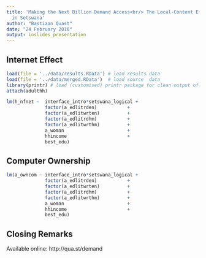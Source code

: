 ```yaml
---
title: 'Making the Next Billion Demand Access<br/> The Local-Content Effect of google.co.za
  in Setswana'
author: "Bastiaan Quast"
date: "24 February 2016"
output: ioslides_presentation
---
```


## Internet Effect

```r
load(file = '../data/results.RData') # load results data
load(file = '../data/merged.RData')  # load source  data
library(printr) # load (customised) printr package for clean output of lm()
attach(adulthh)
```

```r
lm(h_nfnet ~  interface_intro*setswana_logical + 
              factor(a_edlitrden)  			+
              factor(a_edlitwrten) 			+ 
              factor(a_edlitrdhm)  			+ 
              factor(a_edlitwrthm) 			+ 
              a_woman              			+ 
              hhincome             			+ 
              best_edu)
```

## Computer Ownership

```r
lm(a_owncom ~ interface_intro*setswana_logical + 
              factor(a_edlitrden)  			+
              factor(a_edlitwrten) 			+ 
              factor(a_edlitrdhm)  			+ 
              factor(a_edlitwrthm) 			+ 
              a_woman              			+ 
              hhincome             			+ 
              best_edu)
```

## Closing Remarks

Available online: http://qua.st/demand
